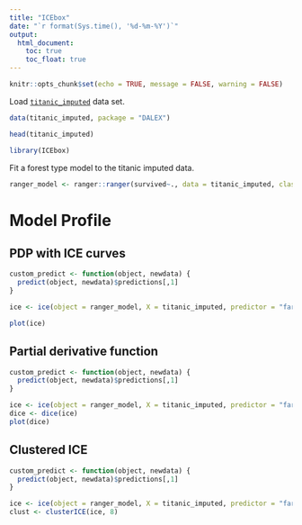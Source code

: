 ```yaml
---
title: "ICEbox"
date: "`r format(Sys.time(), '%d-%m-%Y')`"
output:
  html_document:
    toc: true
    toc_float: true
---
```

  
```r
knitr::opts_chunk$set(echo = TRUE, message = FALSE, warning = FALSE)
```



Load [`titanic_imputed`](https://modeloriented.github.io/DALEX/reference/titanic.html) data set.

```r
data(titanic_imputed, package = "DALEX")

head(titanic_imputed)
```

```r
library(ICEbox)
```


Fit a forest type model to the titanic imputed data.

```r
ranger_model <- ranger::ranger(survived~., data = titanic_imputed, classification = TRUE, probability = TRUE)
```

# Model Profile

## PDP with ICE curves


```r
custom_predict <- function(object, newdata) {
  predict(object, newdata)$predictions[,1]
}

ice <- ice(object = ranger_model, X = titanic_imputed, predictor = "fare", logodds = TRUE, predictfcn = custom_predict)

plot(ice)
```

## Partial derivative function


```r
custom_predict <- function(object, newdata) {
  predict(object, newdata)$predictions[,1]
}

ice <- ice(object = ranger_model, X = titanic_imputed, predictor = "fare", logodds = TRUE, predictfcn = custom_predict)
dice <- dice(ice)
plot(dice)
```

## Clustered ICE

```r
custom_predict <- function(object, newdata) {
  predict(object, newdata)$predictions[,1]
}

ice <- ice(object = ranger_model, X = titanic_imputed, predictor = "fare", logodds = TRUE, predictfcn = custom_predict)
clust <- clusterICE(ice, 8)
```


